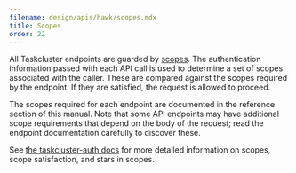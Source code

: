 ```yaml
---
filename: design/apis/hawk/scopes.mdx
title: Scopes
order: 22
---
```


All Taskcluster endpoints are guarded by [scopes](scopes). The authentication
information passed with each API call is used to determine a set of scopes
associated with the caller. These are compared against the scopes required by
the endpoint. If they are satisfied, the request is allowed to proceed.

The scopes required for each endpoint are documented in the reference section
of this manual. Note that some API endpoints may have additional scope
requirements that depend on the body of the request; read the endpoint
documentation carefully to discover these.

See [the taskcluster-auth
docs](/docs/reference/platform/auth/scopes) for more detailed
information on scopes, scope satisfaction, and stars in scopes.
